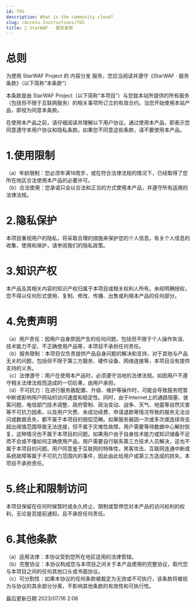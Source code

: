 ```yaml
---
id: TOS
description: What is the community cloud?
slug: /Access-Instructions/TOS
title: 📜 StarWAF · 服务条款
---
```



# 总则

为使用 StarWAF Project 的 内容分发 服务，您应当阅读并遵守《StarWAF · 服务条款》（以下简称“本条款”）

本条款是由 StarWAF Project（以下简称“本项目”）与您就本站所提供的所有服务（包括但不限于互联网服务）的相关事项所订立的有效合约。当您开始使用本站产品，即视为同意本条款。

在使用本产品之前，请仔细阅读并理解以下用户协议。通过使用本产品，即表示您同意遵守本用户协议和隐私条款。如果您不同意这些条款，请不要使用本产品。

# 1.使用限制
（a）年龄限制：您必须年满18周岁，或在符合法律法规的情况下，已经取得了您所在地区合法使用本产品的必要许可。  
（b）合法使用：您承诺只会以合法和正当的方式使用本产品，并遵守所有适用的法律法规。

# 2.隐私保护
本项目重视用户的隐私，将采取合理的措施来保护您的个人信息。有关个人信息的收集、使用和保护，请参阅我们的隐私政策。

# 3.知识产权
本产品及其相关内容的知识产权归属于本项目或相关权利人所有。未经明确授权，您不得以任何形式使用、复制、修改、传播、出售或利用本产品的任何部分。

# 4.免责声明
（a）用户责任：因用户自身原因产生的任何问题，包括但不限于个人操作失误、技术能力不足、不正确使用产品等，本项目不承担任何责任。  
（b）服务限制：本项目仅负责提供产品自身问题的解决和支持，对于其他与产品无关的问题，包括但不限于第三方服务、硬件设备、网络连接等，本项目没有提供支持的义务。  
（c）法律遵守：用户在使用本产品时，必须遵守当地的法律法规。如因用户不遵守相关法律法规而造成的一切后果，由用户承担。  
（d）不可抗力：在进行服务器配置、升级、维护等操作时，可能会导致服务短暂中断或影响用户网站的访问速度和稳定性。同时，由于Internet上的通路阻塞、骇客问题、电信部门技术调整、政府管制、政治变动、战争、天气、地震等自然灾害等不可抗力因素，以及用户欠费、未成功续费、申请退款等情况导致的服务无法访问或数据丢失，都不属于本项目的赔偿范畴。如果服务器因一次或多次或连续攻击超出阈值范围导致无法连接，但不属于灾难性故障，用户需要等待数据中心解封恢复，这种情况也不属于本项目的问题。如果用户由于自身技术能力或知识储备不足而不会或不懂如何正确使用产品，用户需要自行联系第三方技术人员解决，这也不属于本项目的问题。用户同意鉴于互联网的特殊性，黑客攻击、互联网连通中断或系统故障等属于不可抗力范围内的事件，因此由此给用户或第三方造成的损失，本项目不承担责任。

# 5.终止和限制访问
本项目保留在任何时候暂时或永久终止、限制或暂停您对本产品的访问权利的权利，无论是否提前通知，且不承担任何责任。

# 6.其他条款
（a）适用法律：本协议受到您所在地区适用的法律管辖。  
（b）完整协议：本协议构成您与本项目之间关于本产品使用的完整协议，取代您与本项目之间的任何其他口头或书面协议。  
（c）可分割性：如果本协议的任何条款被裁定为无效或不可执行，该条款将被视为与协议的其余部分分离，不影响其他条款的有效性和可执行性。


最后更新日期 2023/07/16 2:06